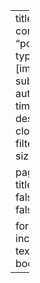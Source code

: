---
title: "Posts"
listing:
  contents: 
  - "posts/**/*/**.qmd"
  type: grid
  fields: [image, date, title, subtitle, categories, author, reading-time]
  sort: "date desc"
  categories: cloud
  sort-ui: false
  filter-ui: false
  page-size: 9         

page-layout: full
title-block-banner: false
comments: false
toc: true

format:
  html:
    include-in-header:
      - text: |
          <link rel="stylesheet" href="https://cdnjs.cloudflare.com/ajax/libs/font-awesome/6.0.0/css/all.min.css">
    include-after-body:
      - text: |
          <footer style="text-align: center; padding: 20px; background-color: #f8f9fa; margin-top: 40px;">
            <a href="mailto:info@frenchwithkunal.ca" target="_blank" style="margin: 0 10px; color: #000;"><i class="fas fa-envelope fa-2x"></i></a>
            <a href="https://www.instagram.com/frenchwithkunal" target="_blank" style="margin: 0 10px; color: #E1306C;"><i class="fab fa-instagram fa-2x"></i></a>
            <a href="https://frenchwithkunal.ca/" target="_blank" style="margin: 0 10px; color: #0077b5;"><i class="fas fa-globe fa-2x"></i></a>
            <a href="https://wa.me/+15813989477" target="_blank" style="margin: 0 10px; color: #25D366;"><i class="fab fa-whatsapp fa-2x"></i></a>
          </footer>
---